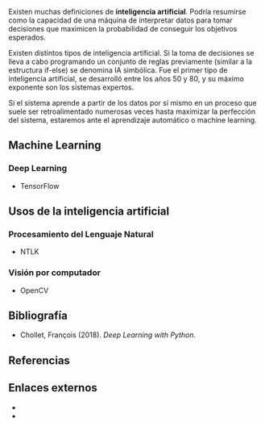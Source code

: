 {{header|1=Inteligencia artificial}}

Existen muchas definiciones de '''inteligencia artificial'''. Podría resumirse como la capacidad de una máquina de interpretar datos para tomar decisiones que maximicen la probabilidad de conseguir los objetivos esperados.

Existen distintos tipos de inteligencia artificial. Si la toma de decisiones se lleva a cabo programando un conjunto de reglas previamente (similar a la estructura if-else) se denomina IA simbólica. Fue el primer tipo de inteligencia artificial, se desarrolló entre los años 50 y 80, y su máximo exponente son los sistemas expertos.

Si el sistema aprende a partir de los datos por sí mismo en un proceso que suele ser retroalimentado numerosas veces hasta maximizar la perfección del sistema, estaremos ante el aprendizaje automático o machine learning.

== Machine Learning ==



=== Deep Learning ===

* TensorFlow

== Usos de la inteligencia artificial ==

=== Procesamiento del Lenguaje Natural === 

* NTLK

<!--

 Procesamiento del Lenguaje Natural https://www.youtube.com/watch?v=kKe4M4iSclc
Se conoce como Procesamiento del Lenguaje Natural (en inglés Natural Language Processing) a un campo de la informática y la lingüística que consiste en analizar textos para extraer información y en ocasiones generar otros textos distintos. Un ejemplo muy conocido puede ser el de traducción automática de textos. Se han hecho avances en los últimos años usando sobre todo aproximaciones estadísticas, pero es un campo al que le queda todavía mucho recorrido.

El vídeo es una presentación de la biblioteca NLTK para procesamiento del lenguaje natural con Python. En muy pocas líneas consigue crear un rudimentario clasificador de spam, calculando la frecuencia de aparición de palabras.

Bibliotecas

    Natural Language Toolkit para Python http://www.nltk.org/

Cursos

    Stanford https://www.coursera.org/nlp/class/index
    
    -->

=== Visión por computador ===

* OpenCV

<!--
 Procesamiento de Imágenes
El procesamiento de imágenes (en inglés Image processing) consiste en aplicar técnicas automáticas de análisis de imagen mediante computador. Un ejemplo conocido puede ser la detección y lectura de matrículas automática de un radar de tráfico al momento de tomar la fotografía.

Bibliotecas

    OpenCV http://opencv.willowgarage.com/wiki/Welcome
    
    -->


== Bibliografía ==

* Chollet, François (2018). ''Deep Learning with Python''.

== Referencias ==
{{reflist}}
{{reflist-end}}

== Enlaces externos ==

* {{wikipedia|1=es|2=Inteligencia_artificial}}
* {{wikipedia|1=en|2=Artificial_Intelligence}}

{{futuro}}
{{footer}}
